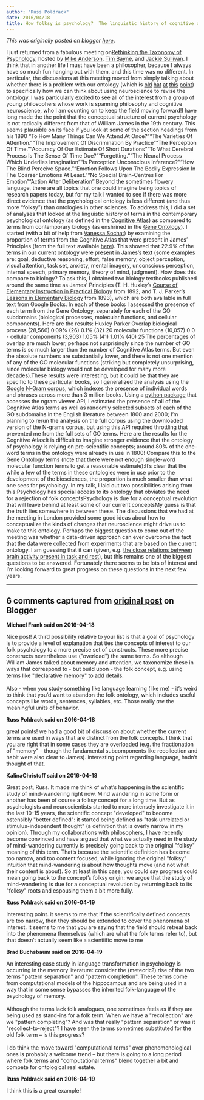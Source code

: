 ```yaml
---
author: "Russ Poldrack"
date: 2016/04/18
title: How folksy is psychology?  The linguistic history of cognitive ontologies
---
```


*This was originally posted on blogger [here](https://russpoldrack.blogspot.com/2016/04/how-folksy-is-psychology-linguistic.html)*.

I just returned from a fabulous meeting on[ Rethinking the Taxonomy of Psychology,](http://www.rotman.uwo.ca/events-2/rethinking-the-taxonomy-of-psychology-conference/) hosted by [Mike Anderson](http://www.agcognition.org/mlja.html), [Tim Bayne](http://www.rotman.uwo.ca/members/tim-bayne/), and [Jackie Sullivan](http://www.rotman.uwo.ca/members/jacqueline-sullivan/).  I think that in another life I must have been a philosopher, because I always have so much fun hanging out with them, and this time was no different.  In particular, the discussions at this meeting moved from simply talking about whether there is a problem with our ontology (which is [old](http://www.ncbi.nlm.nih.gov/pubmed/20964882) [hat](https://mitpress.mit.edu/books/after-phrenology) [at](http://www.ncbi.nlm.nih.gov/pubmed/25076977) [this](http://www.ncbi.nlm.nih.gov/pubmed/25164049) [point](http://www.ncbi.nlm.nih.gov/pubmed/26393866)) to specifically how we can think about using neuroscience to revise the ontology.  I was particularly excited to see all of the interest from a group of young philosophers whose work is spanning philosophy and cognitive neuroscience, who I am counting on to keep the field moving forward!I have long made the the point that the conceptual structure of current psychology is not radically different from that of William James in the 19th century.  This seems plausible on its face if you look at some of the section headings from his 1890 “To How Many Things Can We Attend At Once?”“The Varieties Of Attention.”“The Improvement Of Discrimination By Practice”“The Perception Of Time.”“Accuracy Of Our Estimate Of Short Durations”“To What Cerebral Process Is The Sense Of Time Due?”“Forgetting.”“The Neural Process Which Underlies Imagination”“Is Perception Unconscious Inference?”“How The Blind Perceive Space.”“Emotion Follows Upon The Bodily Expression In The Coarser Emotions At Least.”“No Special Brain-Centres For Emotion”“Action After Deliberation”:Beyond the sometimes flowery language, there are all topics that one could imagine being topics of research papers today, but for my talk I wanted to see if there was more direct evidence that the psychological ontology is less different (and thus more "folksy") than ontologies in other sciences.   To address this, I did a set of analyses that looked at the linguistic history of terms in the contemporary psychological ontology (as defined in the [Cognitive Atlas](http://www.cognitiveatlas.org/)) as compared to terms from contemporary biology (as enshrined in the [Gene Ontology](http://geneontology.org/)).  I started (with a bit of help from [Vanessa Sochat](http://vsoch.github.io/)) by examining the proportion of terms from the Cognitive Atlas that were present in James' Principles (from the full text available [here](http://psychclassics.yorku.ca/James/Principles/)).  This showed that 22.9% of the terms in our current ontology were present in James's text (some examples are: goal, deductive reasoning, effort, false memory, object perception, visual attention, task set, anxiety, mental imagery, unconscious perception, internal speech, primary memory, theory of mind, judgment). How does this compare to biology?  To ask this, I obtained two biology textbooks published around the same time as James' Principles (T. H. Huxley's [Course of Elementary Instruction in Practical Biology](https://books.google.com/books?id=Y5xlhbDnzbwC&pg=PR1&lpg=PR1&dq=huxley+elementary+instruction+practical+biology&source=bl&ots=M2z6Sot6tM&sig=0Hj2qFVIJ-fg2oytKygENkRpZcc&hl=en&sa=X&ved=0ahUKEwis0_bCtZjMAhWB6yYKHW2NBaMQ6AEIMTAD#v=onepage&q=huxley%20elementary%20instruction%20practical%20biology&f=false) from 1892, and T. J. Parker's [Lessons in Elementary Biology](https://books.google.com/books?id=6tRLAAAAYAAJ&dq=parker+lessons+in+elementary+biology&source=gbs_navlinks_s) from 1893), which are both available in full text from Google Books.  In each of these books I assessed the presence of each term from the Gene Ontology, separately for each of the GO subdomains (biological processes, molecular functions, and cellular components).  Here are the results:   Huxley Parker Overlap  biological process (28,566) 0.09% (26) 0.1% (32) 20  molecular functions (10,057) 0 0 -  cellular components (3,903) 1.05% (41) 1.01% (40) 25 The percentages of overlap are much lower, perhaps not surprisingly since the number of GO terms is so much larger than the number of Cognitive Atlas terms.  But even the absolute numbers are substantially lower, and there is not one mention of any of the GO molecular functions (striking but completely unsurprising, since molecular biology would not be developed for many more decades).These results were interesting, but it could be that they are specific to these particular books, so I generalized the analysis using the [Google N-Gram corpus](https://books.google.com/ngrams), which indexes the presence of individual words and phrases across more than 3 million books.  Using a [python package](https://github.com/econpy/google-ngrams) that accesses the ngram viewer API, I estimated the presence of all of the Cognitive Atlas terms as well as randomly selected subsets of each of the GO subdomains in the English literature between 1800 and 2000; I'm planning to rerun the analysis on the full corpus using the downloaded version of the N-grams corpus, but using this API required throttling that prevented me from the full sets of GO terms.  Here are the results for the Cognitive Atlas:It is difficult to imagine stronger evidence that the ontology of psychology is relying on pre-scientific concepts; around 80% of the one-word terms in the ontology were already in use in 1800! Compare this to the Gene Ontology terms (note that there were not enough single-word molecular function terms to get a reasonable estimate):It's clear that the while a few of the terms in these ontologies were in use prior to the development of the biosciences, the proportion is much smaller than what one sees for psychology. In my talk, I laid out two possibilities arising from this:Psychology has special access to its ontology that obviates the need for a rejection of folk conceptsPsychology is due for a conceptual revolution that will leave behind at least some of our current conceptsMy guess is that the truth lies somewhere in between these.  The discussions that we had at the meeting in London provided some good ideas about how to conceptualize the kinds of changes that neuroscience might drive us to make to this ontology. Perhaps the biggest question to come out of the meeting was whether a data-driven approach can ever overcome the fact that the data were collected from experiments that are based on the current ontology. I am guessing that it can (given, e.g. [the close relations between brain activity present in task and rest](http://science.sciencemag.org/content/352/6282/216.full.pdf+html)), but this remains one of the biggest questions to be answered.  Fortunately there seems to be lots of interest and I'm looking forward to great progress on these questions in the next few years.

---

## 6 comments captured from [original post](https://russpoldrack.blogspot.com/2016/04/how-folksy-is-psychology-linguistic.html) on Blogger

**Michael Frank said on 2016-04-18**

Nice post! A third possibility relative to your list is that a goal of psychology is to provide a level of explanation that ties the concepts of interest to our folk psychology to a more precise set of constructs. These more precise constructs nevertheless use (&quot;overload&quot;) the same terms. So although William James talked about memory and attention, we taxonomize these in ways that correspond to - but build upon - the folk concept, e.g. using terms like &quot;declarative memory&quot; to add details. <br /><br />Also - when you study something like language learning (like me) - it's weird to think that you'd want to abandon the folk ontology, which includes useful concepts like words, sentences, syllables, etc. Those really *are* the meaningful units of behavior.

**Russ Poldrack said on 2016-04-18**

great points!  we had a good bit of discussion about whether the current terms are used in ways that are distinct from the folk concepts.  I think that you are right that in some cases they are overloaded (e.g. the fractionation of &quot;memory&quot; - though the fundamental subcomponents like recollection and habit were also clear to James).  interesting point regarding language, hadn't thought of that.

**KalinaChristoff said on 2016-04-18**

Great post, Russ. It made me think of what's happening in the scientific study of mind-wandering right now. Mind wandering in some form or another has been of course a folksy concept for a long time. But as psychologists and neuroscientists started to more intensely investigate it in the last 10-15 years, the scientific concept &quot;developed&quot; to become ostensibly &quot;better defined&quot;: it started being defined as &quot;task-unrelated or stimulus-independent thought&quot; (a definition that is overly narrow in my opinion). Through my collaborations with philosophers, I have recently become convinced and have argued that what we actually need in the study of mind-wandering currently is precisely going back to the original &quot;folksy&quot; meaning of this term. That's because the scientific definition has become too narrow, and too content focused, while ignoring the original &quot;folksy&quot; intuition that mind-wandering is about how thoughts move (and not what their content is about). So at least in this case, you could say progress could mean going back to the concept's folksy origin: we argue that the study of mind-wandering is due for a conceptual revolution by returning back to its &quot;folksy&quot; roots and espousing them a bit more fully.

**Russ Poldrack said on 2016-04-19**

Interesting point.  it seems to me that if the scientifically defined concepts are too narrow, then they should be extended to cover the phenomena of interest.  It seems to me that you are saying that the field should retreat back into the phenomena themselves (which are what the folk terms refer to), but that doesn't actually seem like a scientiific move to me

**Brad Buchsbaum said on 2016-04-19**

An interesting case study in language transformation in psychology is occurring in the memory literature: consider the (meteoric?) rise of the two terms &quot;pattern separation&quot; and &quot;pattern completion&quot;. These terms come from computational models of the hippocampus and are being used in a way that in some sense bypasses the inherited folk-language of the psychology of memory.<br /><br />Although the terms lack folk analogues, one sometimes feels as if they are being used as stand-ins for a folk term. When we have a &quot;recollection&quot; are we &quot;pattern completing&quot;? And was that really &quot;pattern separation&quot; or was it &quot;recollect-to-reject&quot;? I have seen the terms sometimes substituted for the old folk term -- is this progress?<br /><br />I do think the move toward &quot;computational terms&quot; over phenomenological ones is probably a welcome trend -- but there is going to a long period where folk terms and &quot;computational terms&quot; blend together a bit and compete for ontological real estate.

**Russ Poldrack said on 2016-04-19**

I think this is a great example!


